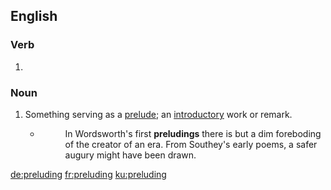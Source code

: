 ==English==

===Verb===
{{head|en|present participle}}

# {{present participle of|prelude|lang=en|nocat=1}}

===Noun===
{{en-noun}}

# Something serving as a [[prelude]]; an [[introductory]] work or remark.
#* {{w|Edgar Allan Poe}}
#*: In Wordsworth's first '''preludings''' there is but a dim foreboding of the creator of an era. From Southey's early poems, a safer augury might have been drawn.

[[de:preluding]]
[[fr:preluding]]
[[ku:preluding]]